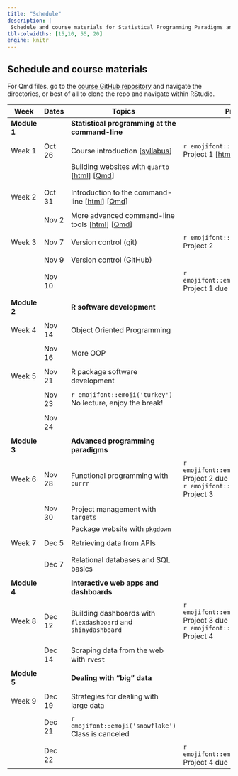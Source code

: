 ```yaml
---
title: "Schedule"
description: |
 Schedule and course materials for Statistical Programming Paradigms and Workflows (JHSPH Biostatistics 140.777 Fall 2023).
tbl-colwidths: [15,10, 55, 20]
engine: knitr
---
```


## Schedule and course materials

For Qmd files, go to the [course GitHub repository](https://github.com/stephaniehicks/jhustatprogramming2023) and navigate the directories, or best of all to clone the repo and navigate within RStudio.

::: column-page
| Week         | Dates   | Topics | Projects  |
|---|---|---|---|---|
| **Module 1** | | **Statistical programming at the command-line**  | |
| | | |
| Week 1 | Oct 26  | Course introduction \[[syllabus](syllabus.qmd)\] | `r emojifont::emoji('palm_tree')` Project 1 \[[html](projects/2023-10-26-project-1/index.qmd)\] \[[Qmd](https://github.com/stephaniehicks/jhustatprogramming2023/blob/main/projects/2023-10-26-project-1/index.qmd)\] |
| | | Building websites with `quarto` \[[html](posts/2023-10-26-build-website/index.qmd)\] \[[Qmd](https://github.com/stephaniehicks/jhustatprogramming2023/blob/main/posts/2023-10-26-build-website/index.qmd)\] | | 
| | | | |
| | | | |
| Week 2 | Oct 31  | Introduction to the command-line \[[html](posts/2023-10-31-command-line-part-1/index.qmd)\] \[[Qmd](https://github.com/stephaniehicks/jhustatprogramming2023/blob/main/posts/2023-10-31-command-line-part-1/index.qmd)\] |   |
| | | | | 
| | Nov 2  | More advanced command-line tools \[[html](posts/2023-11-02-command-line-part-2/index.qmd)\] \[[Qmd](https://github.com/stephaniehicks/jhustatprogramming2023/blob/main/posts/2023-11-02-command-line-part-2/index.qmd)\]  | |
| | |  | | 
| Week 3  | Nov 7 |  Version control (git) | `r emojifont::emoji('palm_tree')` Project 2   | 
| | | |                            | | | |
| | Nov 9 | Version control (GitHub)  |   |
| | | | | 
| | Nov 10 | | `r emojifont::emoji('fallen_leaf')` Project 1 due | 
| | | | | 
| **Module 2** |         | **R software development** | |  
| | | |
| Week 4 | Nov 14  | Object Oriented Programming |  | 
| | | | |
| | Nov 16 | More OOP | | 
| | | | | 
| Week 5   | Nov 21 | R package software development | | 
| | | | | 
| |  Nov 23 | `r emojifont::emoji('turkey')` No lecture, enjoy the break! | | 
| | | | |
| | Nov 24 | |   |
| | | | |
| **Module 3** |         | **Advanced programming paradigms** | |  
| | | | | 
| Week 6 | Nov 28 | Functional programming with `purrr` | `r emojifont::emoji('fallen_leaf')` Project 2 due  <br /> `r emojifont::emoji('palm_tree')` Project 3    |
| | | | | 
| | Nov 30  | Project management with `targets`  | |
| | | Package website with `pkgdown`  | |
| | | | | 
| Week 7 | Dec 5  | Retrieving data from APIs  | | 
| |  |  | |
| | | |
| | Dec 7 | Relational databases and SQL basics | | 
| | | |
| **Module 4** |  | **Interactive web apps and dashboards**  | | 
| | | |
|  Week 8 | Dec 12  |  Building dashboards with `flexdashboard` and `shinydashboard`  | `r emojifont::emoji('fallen_leaf')` Project 3 due  <br />  `r emojifont::emoji('palm_tree')` Project 4 | 
| | | |
| | Dec 14  | Scraping data from the web with `rvest` |  | 
| | | |
| **Module 5** |  | **Dealing with "big" data**  | | 
| | | |
| Week 9       | Dec 19  | Strategies for dealing with large data |  | 
| | | |
| | Dec 21 | `r emojifont::emoji('snowflake')` Class is canceled | | 
| | | |
| | Dec 22  | | `r emojifont::emoji('fallen_leaf')` Project 4 due  |
:::


